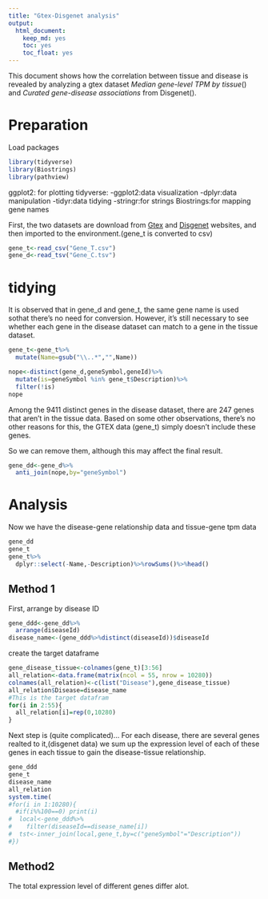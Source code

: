```yaml
---
title: "Gtex-Disgenet analysis"
output: 
  html_document: 
    keep_md: yes
    toc: yes
    toc_float: yes
---
```


This document shows how the correlation between tissue and disease is revealed by analyzing a gtex dataset *Median gene-level TPM by tissue*() and *Curated gene-disease associations* from Disgenet().

# Preparation
Load packages
```r
library(tidyverse)
library(Biostrings)
library(pathview)
```
ggplot2: for plotting
tidyverse:
  -ggplot2:data visualization
  -dplyr:data manipulation
  -tidyr:data tidying
  -stringr:for strings
Biostrings:for mapping gene names

First, the two datasets are download from [Gtex](https://storage.googleapis.com/gtex_analysis_v8/rna_seq_data/GTEx_Analysis_2017-06-05_v8_RNASeQCv1.1.9_gene_median_tpm.gct.gz) and [Disgenet](https://www.disgenet.org/static/disgenet_ap1/files/downloads/curated_gene_disease_associations.tsv.gz) websites, and then imported to the environment.(gene_t is converted to csv)

```r
gene_t<-read_csv("Gene_T.csv")
gene_d<-read_tsv("Gene_C.tsv")
```

# tidying
It is observed that in gene_d and gene_t, the same gene name is used sothat there's no need for conversion. However, it's still necessary to see whether each gene in the disease dataset can match to a gene in the tissue dataset.

```r
gene_t<-gene_t%>%
  mutate(Name=gsub("\\..*","",Name))
```

```r
nope<-distinct(gene_d,geneSymbol,geneId)%>%
  mutate(is=geneSymbol %in% gene_t$Description)%>%
  filter(!is)
nope
```
Among the 9411 distinct genes in the disease dataset, there are 247 genes that aren't in the tissue data. Based on some other observations, there's no other reasons for this, the GTEX data (gene_t) simply doesn't include these genes.

So we can remove them, although this may affect the final result.

```r
gene_dd<-gene_d%>%
  anti_join(nope,by="geneSymbol")
```


# Analysis

Now we have the disease-gene relationship data and tissue-gene tpm data
```r
gene_dd
gene_t
gene_t%>%
  dplyr::select(-Name,-Description)%>%rowSums()%>%head()
```

## Method 1

First, arrange by disease ID
```r
gene_ddd<-gene_dd%>%
  arrange(diseaseId)
disease_name<-(gene_ddd%>%distinct(diseaseId))$diseaseId
```

create the target dataframe
```r
gene_disease_tissue<-colnames(gene_t)[3:56]
all_relation<-data.frame(matrix(ncol = 55, nrow = 10280))
colnames(all_relation)<-c(list("Disease"),gene_disease_tissue)
all_relation$Disease=disease_name
#This is the target datafram
for(i in 2:55){
  all_relation[i]=rep(0,10280)
}
```

Next step is (quite complicated)... 
For each disease, there are several genes realted to it,(disgenet data) we sum up the expression level of each of these genes in each tissue to gain the disease-tissue relationship.

```r
gene_ddd
gene_t
disease_name
all_relation
system.time(
#for(i in 1:10280){
  #if(i%%100==0) print(i)
#  local<-gene_ddd%>%
#    filter(diseaseId==disease_name[i])
#  tst<-inner_join(local,gene_t,by=c("geneSymbol"="Description"))
#})
```




## Method2
The total expression level of different genes differ alot.
